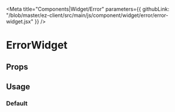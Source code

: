
<Meta 
  title="Components|Widget/Error" 
  parameters={{
    githubLink: "/blob/master/ez-client/src/main/js/component/widget/error/error-widget.jsx"
  }}
/>

                 
<Anchor storyId="components-widget-error-error-widget--default-story" />


# ErrorWidget

## Props
 
<Props of={ErrorWidget} />

## Usage

### Default

<Preview>
  <Story
    name="default"
    parameters={{
      info: "This component appears when a widget is on error (catch by the ErrorWidgetBoundary component)."
    }}>
    <ErrorWidget id="1" />
  </Story>
</Preview>


